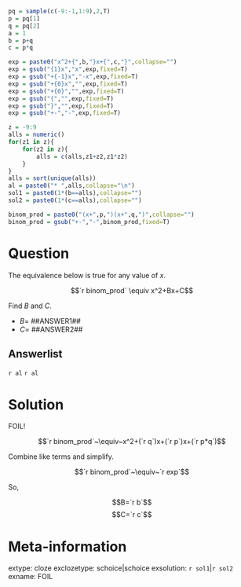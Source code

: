 ```r
pq = sample(c(-9:-1,1:9),2,T)
p = pq[1]
q = pq[2]
a = 1
b = p+q
c = p*q

exp = paste0("x^2+{",b,"}x+{",c,"}",collapse="")
exp = gsub("{1}x","x",exp,fixed=T)
exp = gsub("+{-1}x","-x",exp,fixed=T)
exp = gsub("+{0}x","",exp,fixed=T)
exp = gsub("+{0}","",exp,fixed=T)
exp = gsub("{","",exp,fixed=T)
exp = gsub("}","",exp,fixed=T)
exp = gsub("+-","-",exp,fixed=T)

z = -9:9
alls = numeric()
for(z1 in z){
    for(z2 in z){
        alls = c(alls,z1+z2,z1*z2)
    }
}
alls = sort(unique(alls))
al = paste0("* ",alls,collapse="\n")
sol1 = paste0(1*(b==alls),collapse="")
sol2 = paste0(1*(c==alls),collapse="")

binom_prod = paste0("(x+",p,")(x+",q,")",collapse="")
binom_prod = gsub("+-","-",binom_prod,fixed=T)

```

Question
========

The equivalence below is true for any value of $x$.

$$`r binom_prod` \equiv x^2+Bx+C$$

Find $B$ and $C$.

* $B=$ ##ANSWER1##
* $C=$ ##ANSWER2##

Answerlist
--------

`r al`
`r al`


Solution
========

FOIL!

$$`r binom_prod`~\equiv~x^2+(`r q`)x+(`r p`)x+(`r p*q`)$$

Combine like terms and simplify.

$$`r binom_prod`~\equiv~`r exp`$$

So,

$$B=`r b`$$
$$C=`r c`$$



Meta-information
============
extype: cloze
exclozetype: schoice|schoice
exsolution: `r sol1`|`r sol2`
exname: FOIL